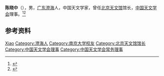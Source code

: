 '''陈晓中'''（{{bd|1928年|}}），男，[[广东|广东]][[澄海|澄海]]人，中国天文学家，曾任[[北京天文馆|北京天文馆]]馆长，[[中国天文学会|中国天文学会]]理事。<ref>{{Cite book|title=中华当代文化名人大辞典|author=张品兴, 殷登祥, 陈有进等主编|publisher=中国广播电视出版社|year=1992|isbn=9787504315137|location=北京|pages=}}</ref><ref>{{Cite book|title=中国科学技术专家传略 • 理学编 天文学卷 一|author=中国科学技术协会编|publisher=中国科学技术出版社|year=2005|isbn=|location=北京|pages=}}</ref>

== 参考资料 ==
{{reflist}}

{{中国人物小作品}}
{{Navboxes
| title  = 陈晓中在[[中国天文学会|中国天文学会]]的职务
| list1  =
{{中国天文学会第三届理事会}}
{{中国天文学会第四届理事会}}
{{中国天文学会第五届理事会}}
}}

{{Authority control}}
{{DEFAULTSORT:Chen陈}}
[[Category:陈姓|Xiao]]
[[Category:澄海人|Category:澄海人]]
[[Category:南京大学校友|Category:南京大学校友]]
[[Category:北京天文馆馆长|Category:北京天文馆馆长]]
[[Category:中国天文学会理事|Category:中国天文学会理事]]
[[Category:中国天文学会常务理事|Category:中国天文学会常务理事]]